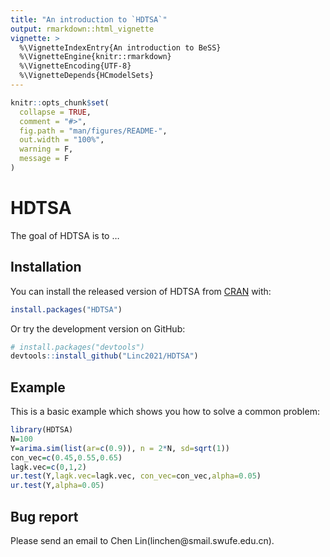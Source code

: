 ```yaml
---
title: "An introduction to `HDTSA`"
output: rmarkdown::html_vignette
vignette: >
  %\VignetteIndexEntry{An introduction to BeSS}
  %\VignetteEngine{knitr::rmarkdown}
  %\VignetteEncoding{UTF-8}
  %\VignetteDepends{HCmodelSets}
---
```

<!-- README.md is generated from README.Rmd. Please edit that file -->

```r
knitr::opts_chunk$set(
  collapse = TRUE,
  comment = "#>",
  fig.path = "man/figures/README-",
  out.width = "100%",
  warning = F,
  message = F
)
```

# HDTSA

<!-- badges: start -->
<!-- badges: end -->

The goal of HDTSA is to ...

## Installation

You can install the released version of HDTSA from [CRAN](https://CRAN.R-project.org) with:

``` r
install.packages("HDTSA")
```

Or try the development version on GitHub:

``` r
# install.packages("devtools")
devtools::install_github("Linc2021/HDTSA")
```

## Example

This is a basic example which shows you how to solve a common problem:

```r
library(HDTSA)
N=100
Y=arima.sim(list(ar=c(0.9)), n = 2*N, sd=sqrt(1))
con_vec=c(0.45,0.55,0.65)
lagk.vec=c(0,1,2)
ur.test(Y,lagk.vec=lagk.vec, con_vec=con_vec,alpha=0.05)
ur.test(Y,alpha=0.05)
```

## Bug report

Please send an email to Chen Lin(linchen@smail.swufe.edu.cn).
